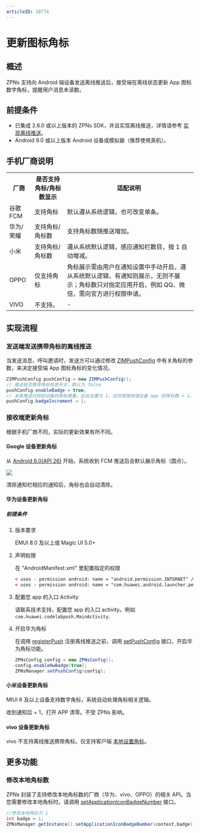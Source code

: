 ```yaml
---
articleID: 18774
---
```

# 更新图标角标


## 概述

ZPNs 支持向 Android 端设备发送离线推送后，接受端在离线状态更新 App 图标数字角标，提醒用户消息未读数。

## 前提条件

- 已集成 2.6.0 或以上版本的 ZPNs SDK，并且实现离线推送，详情请参考 [实现离线推送](./../Implement%20offline%20push%20notification.mdx)。
- Android 9.0 或以上版本 Android 设备或模拟器（推荐使用真机）。 

## 手机厂商说明

<table>
<tbody><tr>
<th>厂商</th>
<th>是否支持角标/角标数显示</th>
<th>适配说明</th>
</tr>
<tr>
<td>谷歌 FCM</td>
<td>支持角标</td>
<td>默认遵从系统逻辑，也可改变单条。</td>
</tr>
<tr>
<td>华为/荣耀</td>
<td>支持角标/角标数</td>
<td>支持角标数随推送增加。</td>
</tr>
<tr>
<td>小米</td>
<td>支持角标/角标数</td>
<td>遵从系统默认逻辑，感应通知栏数目，按 1 自动增减。</td>
</tr>
<tr>
<td>OPPO</td>
<td>仅支持角标</td>
<td>角标展示需由用户在通知设置中手动开启，遵从系统默认逻辑，有通知则展示，无则不展示；角标数只对指定应用开启，例如 QQ、微信，需向官方进行权限申请。</td>
</tr>
<tr>
<td>VIVO</td>
<td>不支持。</td>
<td>-</td>
</tr>
</tbody></table>

## 实现流程

### 发送端发送携带角标的离线推送

当发送消息、呼叫邀请时，发送方可以通过修改 [ZIMPushConfig](@-ZIMPushConfig) 中有关角标的参数，来决定接受端 App 图标角标的变化情况。

 ```java
ZIMPushConfig pushConfig = new ZIMPushConfig();
// 推送是否携带角标信息开关，默认为 false
pushConfig.enableBadge = true;
// 本条推送对目标设备的角标增量，此处设置为 1，这将使接收端设备 app 的角标数 + 1。（仅限支持角标增量的接收端：FCM、华为）
pushConfig.badgeIncrement = 1;
```

### 接收端更新角标

根据手机厂商不同，实际的更新效果有所不同。

#### Google 设备更新角标

从 [Android 8.0(API 26)](https://developer.android.com/training/notify-user/badges?hl=zh-cn) 开始，系统收到 FCM 推送后会默认展示角标（圆点）。

<Frame width="128" height="auto" caption=""><img src="https://storage.zego.im/sdk-doc/Pics/ZIM/icon.png" /></Frame>

清除通知栏相应的通知后，角标也会自动清除。

#### 华为设备更新角标

##### 前提条件

1. 版本要求

    EMUI 8.0  及以上或 Magic UI 5.0+

2. 声明权限

    在 “AndroidManifest.xml” 里配置指定的权限

    ```xml
    < uses - permission android: name = "android.permission.INTERNET" / >
    < uses - permission android: name = "com.huawei.android.launcher.permission.CHANGE_BADGE " / >
    ```

3. 配置您 app 的入口 Activity 

    请联系技术支持，配置您 app 的入口 activity。例如 `com.huawei.codelabpush.MainActivity`.

4. 开启华为角标

    在调用 [registerPush](@registerPush) 注册离线推送之前，调用 [setPushConfig](@setPushConfig) 接口，开启华为角标功能。

    ```java
    ZPNsConfig config = new ZPNsConfig();
    config.enableHwBadge(true);
    ZPNsManager.setPushConfig(config);
    ```

#### 小米设备更新角标

MIUI 6 及以上设备支持数字角标，系统自动处理角标相关逻辑。

收到通知后 + 1，打开 APP 清零。不受 ZPNs 影响。

#### vivo 设备更新角标

vivo 不支持离线推送携带角标。仅支持客户端 <a href="#修改本地角标数">本地设置角标</a>。

## 更多功能

### 修改本地角标数

ZPNs 封装了支持修改本地角标数的厂商（华为、vivo、OPPO）的相关 API。当您需要修改本地角标时。请调用 [setApplicationIconBadgeNumber](@setApplicationIconBadgeNumber) 接口。

```java
//修改本地角标为 1
int badge = 1;
ZPNsManager.getInstance().setApplicationIconBadgeNumber(context,badge);
```